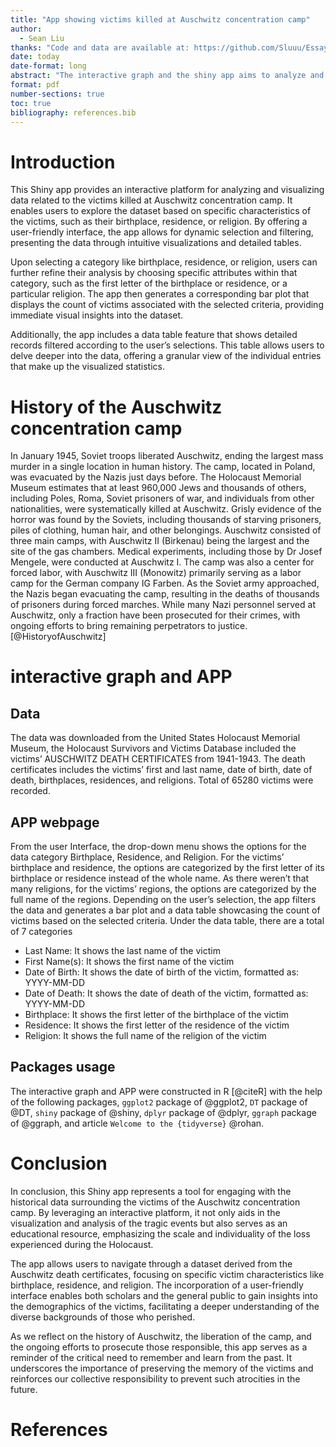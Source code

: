 ```yaml
---
title: "App showing victims killed at Auschwitz concentration camp"
author: 
  - Sean Liu
thanks: "Code and data are available at: https://github.com/Sluuu/Essay12-Shiny, The interactive graph and an interactive table are available at:  https://gndr3e-yu0hsiang-liu.shinyapps.io/Essay12Shiny/"
date: today
date-format: long
abstract: "The interactive graph and the shiny app aims to analyze and visualize data on victims at Auschwitz concentration camp. Offering insights based on their birthplace, residence, or religion. The application allows users to interactively select specific criteria and view the corresponding data visualization and table."
format: pdf
number-sections: true
toc: true
bibliography: references.bib
---
```


\newpage
# Introduction
This Shiny app provides an interactive platform for analyzing and visualizing data related to the victims killed at Auschwitz concentration camp. It enables users to explore the dataset based on specific characteristics of the victims, such as their birthplace, residence, or religion. By offering a user-friendly interface, the app allows for dynamic selection and filtering, presenting the data through intuitive visualizations and detailed tables.

Upon selecting a category like birthplace, residence, or religion, users can further refine their analysis by choosing specific attributes within that category, such as the first letter of the birthplace or residence, or a particular religion. The app then generates a corresponding bar plot that displays the count of victims associated with the selected criteria, providing immediate visual insights into the dataset.

Additionally, the app includes a data table feature that shows detailed records filtered according to the user's selections. This table allows users to delve deeper into the data, offering a granular view of the individual entries that make up the visualized statistics.



# History of the Auschwitz concentration camp
In January 1945, Soviet troops liberated Auschwitz, ending the largest mass murder in a single location in human history. The camp, located in Poland, was evacuated by the Nazis just days before. The Holocaust Memorial Museum estimates that at least 960,000 Jews and thousands of others, including Poles, Roma, Soviet prisoners of war, and individuals from other nationalities, were systematically killed at Auschwitz. Grisly evidence of the horror was found by the Soviets, including thousands of starving prisoners, piles of clothing, human hair, and other belongings. Auschwitz consisted of three main camps, with Auschwitz II (Birkenau) being the largest and the site of the gas chambers. Medical experiments, including those by Dr Josef Mengele, were conducted at Auschwitz I. The camp was also a center for forced labor, with Auschwitz III (Monowitz) primarily serving as a labor camp for the German company IG Farben. As the Soviet army approached, the Nazis began evacuating the camp, resulting in the deaths of thousands of prisoners during forced marches. While many Nazi personnel served at Auschwitz, only a fraction have been prosecuted for their crimes, with ongoing efforts to bring remaining perpetrators to justice. [@HistoryofAuschwitz]

\newpage

# interactive graph and APP 

## Data 
The data was downloaded from the United States Holocaust Memorial Museum, the Holocaust Survivors and Victims Database included the victims' AUSCHWITZ DEATH CERTIFICATES from 1941-1943. The death certificates includes the victims' first and last name, date of birth, date of death, birthplaces, residences, and religions. Total of 65280 victims were recorded. 

## APP webpage 
From the user Interface, the drop-down menu shows the options for the data category Birthplace, Residence, and Religion. For the victims' birthplace and residence, the options are categorized by the first letter of its birthplace or residence instead of the whole name. As there weren't that many religions, for the victims' regions, the options are categorized by the full name of the regions. Depending on the user's selection, the app filters the data and generates a bar plot and a data table showcasing the count of victims based on the selected criteria.
Under the data table, there are a total of 7 categories

- Last Name: It shows the last name of the victim
- First Name(s): It shows the first name of the victim
- Date of Birth: It shows the date of birth of the victim, formatted as: YYYY-MM-DD
- Date of Death: It shows the date of death of the victim, formatted as: YYYY-MM-DD
- Birthplace: It shows the first letter of the birthplace of the victim
- Residence: It shows the first letter of the residence of the victim
- Religion: It shows the full name of the religion of the victim

## Packages usage
The interactive graph and APP were constructed in R [@citeR] with the help of the following packages, `ggplot2` package of @ggplot2, `DT` package of @DT, `shiny` package of @shiny, `dplyr` package of @dplyr, `ggraph` package of @ggraph, and article `Welcome to the {tidyverse}` @rohan. 

\newpage

# Conclusion

In conclusion, this Shiny app represents a tool for engaging with the historical data surrounding the victims of the Auschwitz concentration camp. By leveraging an interactive platform, it not only aids in the visualization and analysis of the tragic events but also serves as an educational resource, emphasizing the scale and individuality of the loss experienced during the Holocaust.

The app allows users to navigate through a dataset derived from the Auschwitz death certificates, focusing on specific victim characteristics like birthplace, residence, and religion. The incorporation of a user-friendly interface enables both scholars and the general public to gain insights into the demographics of the victims, facilitating a deeper understanding of the diverse backgrounds of those who perished.

As we reflect on the history of Auschwitz, the liberation of the camp, and the ongoing efforts to prosecute those responsible, this app serves as a reminder of the critical need to remember and learn from the past. It underscores the importance of preserving the memory of the victims and reinforces our collective responsibility to prevent such atrocities in the future.




\newpage


# References


